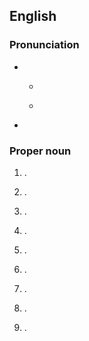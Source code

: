 ==English==
{{wikipedia}}

===Pronunciation===
* {{q|places in the U.S.}}
** {{a|GA}} {{IPA|en|/mɑntˈpiliɚ/}}
** {{a|RP}} {{IPA|en|/mɒntˈpiːlɪə/}}
* {{hyph|en|Mont|pe|lier}}

===Proper noun===
{{en-proper noun}}

# {{place|en|capital city|s/Vermont|and the county seat|of|county/Washington County}}.
# {{place|en|area|of|city/Brighton|co/West Sussex|cc/England}}.
# {{place|en|suburb|city/Bristol|cc/England}} {{q|OS grid ref ST5974}}.
# {{place|en|city|s/Idaho}}.
# {{place|en|city|s/Indiana}}.
# {{place|en|city|s/North Dakota}}.
# {{place|en|village|s/Louisiana}}.
# {{place|en|village|s/Ohio}}.
# {{place|en|village|county/County [[Limerick]]|c/Ireland}}.